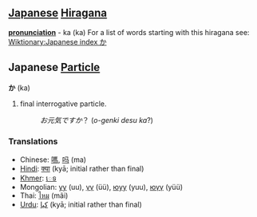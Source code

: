 == [[Japanese]] [[Hiragana]] ==
'''[[pronunciation]]''' - ka (ka)
<font lang="ja">
For a list of words starting with this hiragana see: [[Wiktionary:Japanese index か]]

==Japanese [[Particle]]==
'''か''' (ka)

# final interrogative particle.
#:''お元気ですか''？ (''o-genki desu ka''?)
</font>
===Translations===
*Chinese: <font lang="zh">[[嗎]], [[吗]]</font> (ma)
*[[Hindi]]: [[क्या]] (kyā; initial rather than final)
*[[Khmer]]: [[េទ]]
*Mongolian: [[уу]] (uu), [[үү]] (üü), [[юуу]] (yuu), [[юүү]] (yüü)
*Thai: [[ไหม]] (mãi)
*[[Urdu]]: [[كيا]] (kyā; initial rather than final)